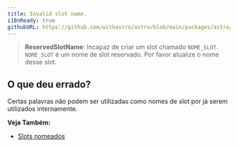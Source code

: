 ```yaml
---
title: Invalid slot name.
i18nReady: true
githubURL: https://github.com/withastro/astro/blob/main/packages/astro/src/core/errors/errors-data.ts
---
```


> **ReservedSlotName**: Incapaz de criar um slot chamado `NOME_SLOT`. `NOME_SLOT` é um nome de slot reservado. Por favor atualize o nome desse slot.

## O que deu errado?

Certas palavras não podem ser utilizadas como nomes de slot por já serem utilizados internamente.

**Veja Também:**
-  [Slots nomeados](/pt-br/core-concepts/astro-components/#slots-nomeados)
